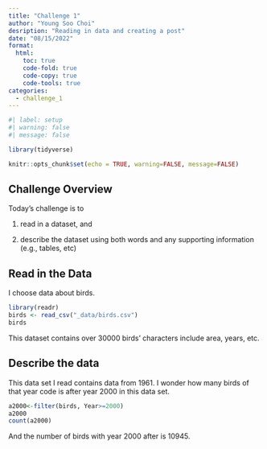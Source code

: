```yaml
---
title: "Challenge 1"
author: "Young Soo Choi"
desription: "Reading in data and creating a post"
date: "08/15/2022"
format:
  html:
    toc: true
    code-fold: true
    code-copy: true
    code-tools: true
categories:
  - challenge_1
---
```


```r
#| label: setup
#| warning: false
#| message: false

library(tidyverse)

knitr::opts_chunk$set(echo = TRUE, warning=FALSE, message=FALSE)
```

## Challenge Overview

Today's challenge is to

1)  read in a dataset, and

2)  describe the dataset using both words and any supporting information (e.g., tables, etc)

## Read in the Data

I choose data about birds.

```r
library(readr)
birds <- read_csv("_data/birds.csv")
birds
```

This dataset contains over 30000 birds' characters include area, years, etc.

## Describe the data

This data set I read contains data from 1961. I wonder how many birds of that year code is after year 2000 in this data set. 

```r
a2000<-filter(birds, Year>=2000)
a2000
count(a2000)
```

And the number of birds with year 2000 after is 10945.
